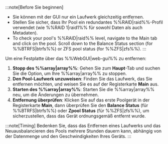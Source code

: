 :::note[Before Sie beginnen]

- Sie können mit der GUI nur ein Laufwerk gleichzeitig entfernen.
- Stellen Sie sicher, dass Ihr Pool ein redundantes %%RAID|raid%%-Profil verwendet (wie %%RAID 1|raid1%% für sowohl Daten als auch Metadaten).
- To check your pool's %%RAID|raid%% level, navigate to the Main tab and click on the pool. Scroll down to the Balance Status section (for %%BTRFS|btrfs%%) or ZFS pool status (for %%ZFS|zfs%%).
  :::

Um eine Festplatte über das %%WebGUI|web-gui%% zu entfernen:

1. **Stopp des %%array|array%%**: Gehen Sie zum **Haupt**-Tab und suchen Sie die Option, um Ihre %%array|array%% zu stoppen.
2. **Den Pool-Laufwerk unzuweisen**: Finden Sie das Laufwerk, das Sie entfernen möchten, und weisen Sie es auf der Registerkarte **Main** aus.
3. **Starten des %%array|array%%**: Starten Sie die %%array|array%% neu, um die Änderungen zu übernehmen.
4. **Entfernung überprüfen**: Klicken Sie auf das erste Poolgerät in der Registerkarte **Main**, dann überprüfen Sie den **Balance Status** (für %%BTRFS|btrfs%%) oder **Zpool Status** (für %%ZFS|zfs%%), um sicherzustellen, dass das Gerät ordnungsgemäß entfernt wurde.

:::note[Timing]
Bedenken Sie, dass das Entfernen eines Laufwerks und das Neuausbalancieren des Pools mehrere Stunden dauern kann, abhängig von der Datenmenge und den Geschwindigkeiten Ihres Geräts.
:::
